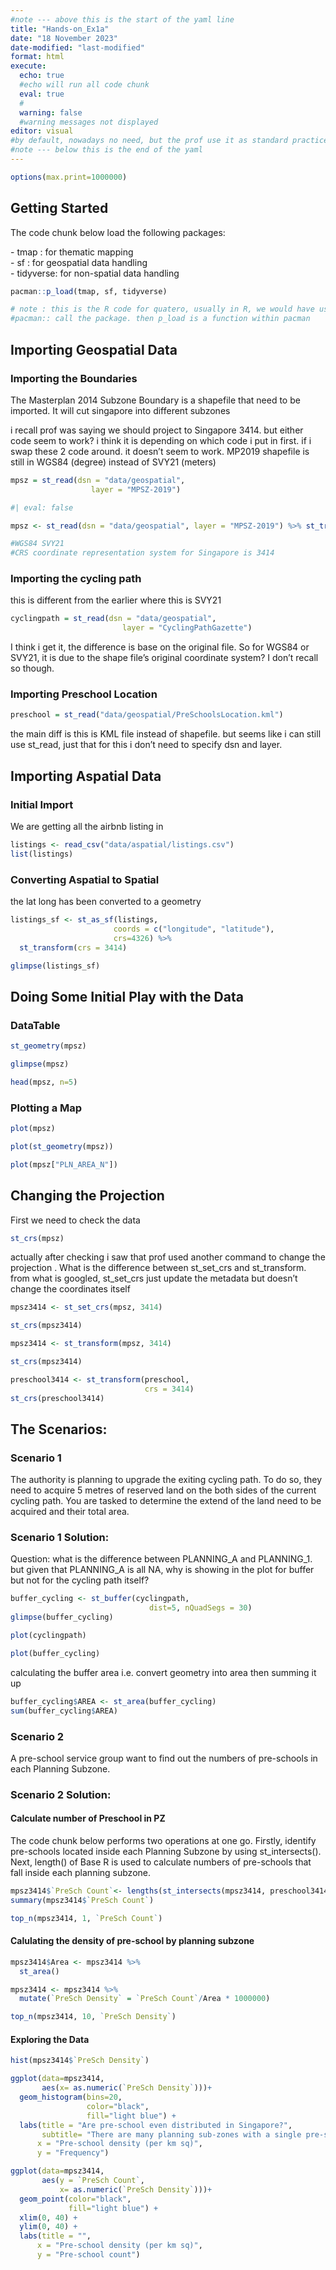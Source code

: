 ```yaml
---
#note --- above this is the start of the yaml line
title: "Hands-on_Ex1a"
date: "18 November 2023"
date-modified: "last-modified"
format: html
execute: 
  echo: true
  #echo will run all code chunk
  eval: true
  #
  warning: false
  #warning messages not displayed
editor: visual
#by default, nowadays no need, but the prof use it as standard practice
#note --- below this is the end of the yaml
---
```


```r
options(max.print=1000000)
```

## Getting Started

The code chunk below load the following packages:

\- tmap : for thematic mapping\
- sf : for geospatial data handling\
- tidyverse: for non-spatial data handling

```r
pacman::p_load(tmap, sf, tidyverse)

# note : this is the R code for quatero, usually in R, we would have use library(tamp) etc
#pacman:: call the package. then p_load is a function within pacman
```

## Importing Geospatial Data

### Importing the Boundaries

The Masterplan 2014 Subzone Boundary is a shapefile that need to be imported. It will cut singapore into different subzones

i recall prof was saying we should project to Singapore 3414. but either code seem to work? i think it is depending on which code i put in first. if i swap these 2 code around. it doesn't seem to work. MP2019 shapefile is still in WGS84 (degree) instead of SVY21 (meters)

```r
mpsz = st_read(dsn = "data/geospatial", 
                  layer = "MPSZ-2019")
```

```r
#| eval: false

mpsz <- st_read(dsn = "data/geospatial", layer = "MPSZ-2019") %>% st_transform(crs = 3414)

#WGS84 SVY21
#CRS coordinate representation system for Singapore is 3414
```

### Importing the cycling path

this is different from the earlier where this is SVY21

```r
cyclingpath = st_read(dsn = "data/geospatial", 
                         layer = "CyclingPathGazette")
```

I think i get it, the difference is base on the original file. So for WGS84 or SVY21, it is due to the shape file's original coordinate system? I don't recall so though.

### Importing Preschool Location

```r
preschool = st_read("data/geospatial/PreSchoolsLocation.kml")
```

the main diff is this is KML file instead of shapefile. but seems like i can still use st_read, just that for this i don't need to specify dsn and layer.

## Importing Aspatial Data

### Initial Import

We are getting all the airbnb listing in

```r
listings <- read_csv("data/aspatial/listings.csv")
list(listings) 
```

### Converting Aspatial to Spatial

the lat long has been converted to a geometry

```r
listings_sf <- st_as_sf(listings, 
                       coords = c("longitude", "latitude"),
                       crs=4326) %>%
  st_transform(crs = 3414)

glimpse(listings_sf)
```

## Doing Some Initial Play with the Data

### DataTable

```r
st_geometry(mpsz)
```

```r
glimpse(mpsz)
```

```r
head(mpsz, n=5)
```

### Plotting a Map

```r
plot(mpsz)
```

```r
plot(st_geometry(mpsz))
```

```r
plot(mpsz["PLN_AREA_N"])
```

## Changing the Projection

First we need to check the data

```r
st_crs(mpsz)
```

actually after checking i saw that prof used another command to change the projection . What is the difference between st_set_crs and st_transform. from what is googled, st_set_crs just update the metadata but doesn't change the coordinates itself

```r
mpsz3414 <- st_set_crs(mpsz, 3414)
```

```r
st_crs(mpsz3414)
```

```r
mpsz3414 <- st_transform(mpsz, 3414)
```

```r
st_crs(mpsz3414)
```

```r
preschool3414 <- st_transform(preschool, 
                              crs = 3414)
st_crs(preschool3414)
```

## The Scenarios:

### Scenario 1

The authority is planning to upgrade the exiting cycling path. To do so, they need to acquire 5 metres of reserved land on the both sides of the current cycling path. You are tasked to determine the extend of the land need to be acquired and their total area.

### Scenario 1 Solution:

Question: what is the difference between PLANNING_A and PLANNING_1. but given that PLANNING_A is all NA, why is showing in the plot for buffer but not for the cycling path itself?

```r
buffer_cycling <- st_buffer(cyclingpath, 
                               dist=5, nQuadSegs = 30)
glimpse(buffer_cycling)
```

```r
plot(cyclingpath)
```

```r
plot(buffer_cycling)
```

calculating the buffer area i.e. convert geometry into area then summing it up

```r
buffer_cycling$AREA <- st_area(buffer_cycling)
sum(buffer_cycling$AREA)
```

### Scenario 2

A pre-school service group want to find out the numbers of pre-schools in each Planning Subzone.

### Scenario 2 Solution:

#### Calculate number of Preschool in PZ

The code chunk below performs two operations at one go. Firstly, identify pre-schools located inside each Planning Subzone by using st_intersects(). Next, length() of Base R is used to calculate numbers of pre-schools that fall inside each planning subzone.

```r
mpsz3414$`PreSch Count`<- lengths(st_intersects(mpsz3414, preschool3414))
summary(mpsz3414$`PreSch Count`)
```

```r
top_n(mpsz3414, 1, `PreSch Count`)
```

#### Calulating the density of pre-school by planning subzone

```r
mpsz3414$Area <- mpsz3414 %>%
  st_area()

mpsz3414 <- mpsz3414 %>%
  mutate(`PreSch Density` = `PreSch Count`/Area * 1000000)

top_n(mpsz3414, 10, `PreSch Density`)

```

#### Exploring the Data

```r
hist(mpsz3414$`PreSch Density`)
```

```r
ggplot(data=mpsz3414, 
       aes(x= as.numeric(`PreSch Density`)))+
  geom_histogram(bins=20, 
                 color="black", 
                 fill="light blue") +
  labs(title = "Are pre-school even distributed in Singapore?",
       subtitle= "There are many planning sub-zones with a single pre-school, on the other hand, \nthere are a couple of planning sub-zones with at least 20 pre-schools",
      x = "Pre-school density (per km sq)",
      y = "Frequency")
```

```r
ggplot(data=mpsz3414, 
       aes(y = `PreSch Count`, 
           x= as.numeric(`PreSch Density`)))+
  geom_point(color="black", 
             fill="light blue") +
  xlim(0, 40) +
  ylim(0, 40) +
  labs(title = "",
      x = "Pre-school density (per km sq)",
      y = "Pre-school count")
```
